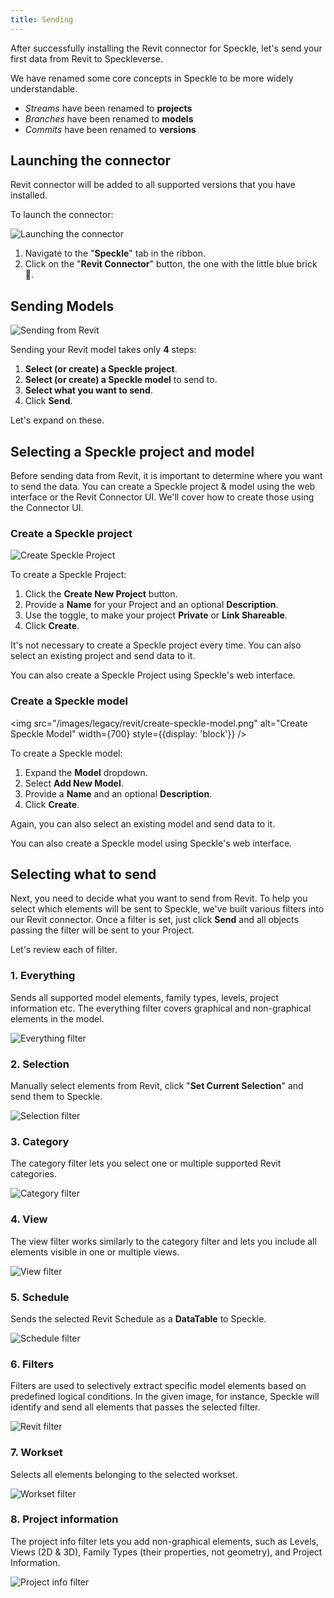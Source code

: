```yaml
---
title: Sending
---
```



<LegacyWarning connector="Revit" /> 
<LegacyVersions app="AutodeskRevit" versions="2020, 2021, 2022, 2023 and 2024" />

After successfully installing the Revit connector for Speckle, let's send your first data from Revit to Speckleverse.

<Note>
We have renamed some core concepts in Speckle to be more widely understandable.

- <i>Streams</i> have been renamed to <b>projects</b>
- <i>Branches</i> have been renamed to <b>models</b>
- <i>Commits</i> have been renamed to <b>versions</b>
</Note>

## Launching the connector

Revit connector will be added to all supported versions that you have installed.

To launch the connector:

<img src="images/legacy/revit/launching-the-connector.png" alt="Launching the connector" />

1. Navigate to the "**Speckle**" tab in the ribbon.
2. Click on the "**Revit Connector**" button, the one with the little blue brick 🧊.

## Sending Models

<img src="/images/legacy/revit/sending-from-revit.gif" alt="Sending from Revit" />

Sending your Revit model takes only **4** steps:

1. **Select (or create) a Speckle project**.
2. **Select (or create) a Speckle model** to send to.
3. **Select what you want to send**.
4. Click **Send**.

Let's expand on these.

## Selecting a Speckle project and model

Before sending data from Revit, it is important to determine where you want to send the data. You can create a Speckle project & model using the web interface or the Revit Connector UI. We'll cover how to create those using the Connector UI.

### Create a Speckle project

<img src="/images/legacy/revit/create-speckle-project.png" alt="Create Speckle Project" width={350} />

To create a Speckle Project:

1. Click the **Create New Project** button.
2. Provide a **Name** for your Project and an optional **Description**.
3. Use the toggle, to make your project **Private** or **Link Shareable**.
4. Click **Create**.

<Tip>
It's not necessary to create a Speckle project every time. You can also select an existing project and send data to it.
</Tip>

You can also create a Speckle Project using Speckle's web interface.

### Create a Speckle model

<img src="/images/legacy/revit/create-speckle-model.png" alt="Create Speckle Model" width={700} style={{display: 'block'}} />

To create a Speckle model:

1. Expand the **Model** dropdown.
2. Select **Add New Model**.
3. Provide a **Name** and an optional **Description**.
4. Click **Create**.

<Tip>
Again, you can also select an existing model and send data to it.
</Tip>

You can also create a Speckle model using Speckle's web interface.

## Selecting what to send

Next, you need to decide what you want to send from Revit. To help you select which elements will be sent to Speckle, we've built various filters into our Revit connector. Once a filter is set, just click **Send** and all objects passing the filter will be sent to your Project.

Let's review each of filter.

### 1. Everything

Sends all supported model elements, family types, levels, project information etc. The everything filter covers graphical and non-graphical elements in the model.

<img src="/images/legacy/revit/filter-everything.png" alt="Everything filter" width={350} />

### 2. Selection

Manually select elements from Revit, click "**Set Current Selection**" and send them to Speckle.

<img src="/images/legacy/revit/filter-selection.png" alt="Selection filter" width={350} />

### 3. Category

The category filter lets you select one or multiple supported Revit categories.

<img src="/images/legacy/revit/filter-category.png" alt="Category filter" width={350} />

### 4. View

The view filter works similarly to the category filter and lets you include all elements visible in one or multiple views.

<img src="/images/legacy/revit/filter-view.png" alt="View filter" width={350} />

### 5. Schedule

Sends the selected Revit Schedule as a **DataTable** to Speckle.

<img src="/images/legacy/revit/filter-schedule.png" alt="Schedule filter" width={350} />

### 6. Filters

Filters are used to selectively extract specific model elements based on predefined logical conditions. In the given image, for instance, Speckle will identify and send all elements that passes the selected filter.

<img src="/images/legacy/revit/filter-revit-filter.png" alt="Revit filter" width={350} />

### 7. Workset

Selects all elements belonging to the selected workset.

<img src="/images/legacy/revit/filter-worksets.png" alt="Workset filter" width={350} />

### 8. Project information

The project info filter lets you add non-graphical elements, such as Levels, Views (2D & 3D), Family Types (their properties, not geometry), and Project Information.

<img src="/images/legacy/revit/filter-project-info.png" alt="Project info filter" width={350} />
